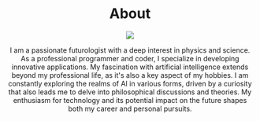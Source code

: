 
<Center>
  <h1 align="center">About</h1>
  <div style={{ display: "flex", "align-items": "center", gap: "16px", padding: "16px 0px" }}>
    <img style={{ display: "block", width: "200px", float: "left" }} src="/assets/portrait-no-bg.png"/>
    <p>
    I am a passionate futurologist with a deep interest in physics and science. As a professional programmer and coder, I specialize in developing innovative applications. My fascination with artificial intelligence extends beyond my professional life, as it's also a key aspect of my hobbies. I am constantly exploring the realms of AI in various forms, driven by a curiosity that also leads me to delve into philosophical discussions and theories. My enthusiasm for technology and its potential impact on the future shapes both my career and personal pursuits.
    </p>
  </div>
</Center>

